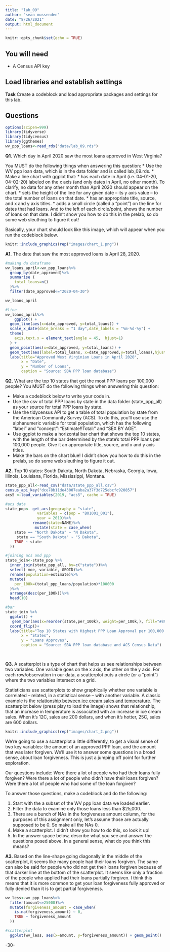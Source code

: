 ```yaml
---
title: "lab_09"
author: "sean mussenden"
date: "8/26/2021"
output: html_document
---
```


```r
knitr::opts_chunk$set(echo = TRUE)
```

## You will need

* A Census API key

## Load libraries and establish settings

**Task** Create a codeblock and load appropriate packages and settings for this lab.

## Questions
```r
options(scipen=999)
library(tidyverse)
library(tidycensus)
library(ggthemes)
wv_ppp_loans<-read_rds("data/lab_09.rds")
```

**Q1.** Which day in April 2020 saw the most loans approved in West Virginia? 

You MUST do the following things when answering this question:
* Use the WV ppp loan data, which is in the data folder and is called lab_09.rds.
* Make a line chart with ggplot that:
  * has each date in April (i.e. 04-01-20, 04-02-20) labeled on the x axis (and only dates in April, no other month). To clarify, no data for any other month than April 2020 should appear on the chart. 
  * sets the height of the line for any given date -- its y axis value -- to the total number of loans on that date.
  * has an appropriate title, source, and x and y axis titles. 
  * adds a small circle (called a "point") on the line for dates that had loans. And to the left of each circle/point, shows the number of loans on that date.  I didn't show you how to do this in the prelab, so do some web sleuthing to figure it out! 

Basically, your chart should look like this image, which will appear when you run the codeblock below. 

```r
knitr::include_graphics(rep("images/chart_1.png"))
```
**A1.**
  The date that saw the most approved loans is April 28, 2020.

```r
#making da dataframe
wv_loans_april<-wv_ppp_loans%>%
  group_by(date_approved)%>%
  summarise (
    total_loans=n()
  )%>%
  filter(date_approved<="2020-04-30")

wv_loans_april

#line
wv_loans_april%>%
    ggplot() + 
  geom_line(aes(x=date_approved, y=total_loans)) +
  scale_x_date(date_breaks = "1 day",date_labels = "%m-%d-%y") +
  theme(
    axis.text.x = element_text(angle = 45,  hjust=1)
  ) +
  geom_point(aes(x=date_approved, y=total_loans)) + 
  geom_text(aes(label=total_loans, x=date_approved,y=total_loans),hjust=1.3, vjust=1) +
  labs(title="Approved West Virginian Loans in April 2020",
       x = "Date",
       y = "Number of Loans",
       caption = "Source: SBA PPP loan database")

```
**Q2.** What are the top 10 states that got the most PPP loans per 100,000 people? You MUST do the following things when answering this question:

* Make a codeblock below to write your code in.
* Use the csv of total PPP loans by state in the data folder (state_ppp_all) as your source for total PPP loans by state.  
* Use the tidycensus API to get a table of total population by state from the American Community Survey (ACS). To do this, you'll use use the alphanumeric variable for total population, which has the following "label" and "concept": "Estimate!!Total:" and "SEX BY AGE".  
* Use ggplot to make a horizontal bar chart that shows the top 10 states, with the length of the bar determined by the state's total PPP loans per 100,000 people. Give it an appropriate title, source, and x and y axis titles. 
* Make the bars on the chart blue! I didn't show you how to do this in the prelab, so do some web sleuthing to figure it out.  

**A2.** Top 10 states: South Dakota, North Dakota, Nebraska, Georgia, Iowa, Illinois, Louisiana, Florida, Mississippi, Montana. 

```r
state_ppp_all<-read_csv("data/state_ppp_all.csv")
census_api_key("dce78b11de43007eaba2a37f3d725ebcfc920857")
acs5 <-load_variables(2019, "acs5", cache = TRUE)
```

```r
#acs data
state_pop<- get_acs(geography = "state",
              variables = c(pop = "B01001_001"),
              year = 2019)%>%
            rename(state=NAME)%>%
             mutate(state = case_when(
    state == "North Dakota" ~ "N Dakota",
     state == "South Dakota" ~ "S Dakota",
    TRUE ~ state
  ))

#joining acs and ppp 
state_join<-state_pop %>%
  inner_join(state_ppp_all, by=c("state"))%>%
  select(-moe,-variable,-GEOID)%>%
  rename(population=estimate)%>%
  mutate(
    per_100k=(total_ppp_loans/population)*100000
  )%>%
  arrange(desc(per_100k))%>%
  head(10)

#bar
state_join %>%
  ggplot() +
   geom_bar(aes(x=reorder(state,per_100k), weight=per_100k,), fill="#89CFF0") +
  coord_flip()+
  labs(title="Top 10 States with Highest PPP Loan Approval per 100,000 People",
       x = "States",
       y = "Loans Approves",
       caption = "Source: SBA PPP loan database and ACS Census Data")

  
```

**Q3.**  A scatterplot is a type of chart that helps us see relationships between two variables. One variable goes on the x axis, the other on the y axis.  For each row/observation in our data, a scatterplot puts a circle (or a "point") where the two variables intersect on a grid. 

Statisticians use scatterplots to show graphically whether one variable is correlated -- related, in a statistical sense -- with another variable.  A classic example is the [relationship between ice cream sales and temperature](https://www.mathsisfun.com/data/scatter-xy-plots.html).  The scatterplot below (press play to load the image) shows that relationship, that an increase in temperature is associated with an increase in ice cream sales. When it's 12C, sales are 200 dollars, and when it's hotter, 25C, sales are 600 dollars.

```r
knitr::include_graphics(rep("images/chart_2.png"))
```

We're going to use a scatterplot a little differently, to get a visual sense of two key variables: the amount of an approved PPP loan, and the amount that was later forgiven. We'll use it to answer some questions in a broad sense, about loan forgiveness.  This is just a jumping off point for further exploration. 

Our questions include: Were there a lot of people who had their loans fully forgiven?  Were there a lot of people who didn't have their loans forgiven? Were there a lot of people who had some of the loan forgiven? 

To answer those questions, make a codeblock and do the following:

1. Start with the a subset of the WV ppp loan data we loaded earlier.
2. Filter the data to examine only those loans less than $25,000.
3. There are a bunch of NAs in the forgiveness amount column, for the purposes of this assignment only, let's assume those are actually supposed to be 0. So make all the NAs 0. 
4. Make a scatterplot. I didn't show you how to do this, so look it up! 
5. In the answer space below, describe what you see and answer the questions posed above.  In a general sense, what do you think this means?  

**A3.** Based on the line-shape going diagonally in the middle of the scatterplot, it seems like many people had their loans forgiven. The same can also be said for people who did not get their loans forgiven because of that darker line at the bottom of the scatterplot. It seems like only a fraction of the people who applied had their loans partially forgiven. I think this means that it is more common to get your loan forgiveness fully approved or fully denied than it is to get partial forgiveness.   
```r
wv_less<-wv_ppp_loans%>%
  filter(amount<=25000)%>%
  mutate(forgiveness_amount = case_when(
    is.na(forgiveness_amount) ~ 0,
    TRUE ~ forgiveness_amount
  ))

#scatterplot
  ggplot(wv_less, aes(x=amount, y=forgiveness_amount)) + geom_point()

```

-30-
